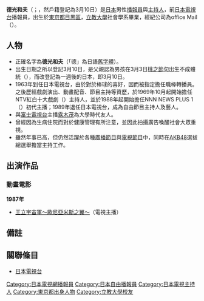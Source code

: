 {{Infobox announcer
| name                = 德光和夫
| image               = 徳光和夫.jpg
| original_text       = {{lang|ja|徳光 和夫}}
| original_spelling   = {{lang|ja|とくみつ かずお}}
| sex                 = 男
| abbreviated_name    = {{lang|ja|徳さん}}
| born                = {{Birth date and age|1941|3|10}}
| dead                = 
| locality            = {{JPN-EMP}}[[東京市|東京市]][[目黑區|目黑區]]<br />（今 {{JPN}}[[東京都|東京都]][[目黑區|目黑區]]）
| education           = 立教大學社會學部
| employment_histary  = 
| employment_main     = 新聞節目主播、綜藝節目主持
| homepage            = http://www.sma.co.jp/artists/tokumitsu/
| footnotes           =
| width               = 
}}

'''德光和夫'''（{{jpn|j=德光 和夫|hg=とくみつ かずお|rm=Tokumitsu Kazuo|f=y}}；{{bd|1941年|3月3日}}，然戶籍登記為3月10日）是[[日本|日本]]男性[[播報員|播報員]]與[[主持人|主持人]]，前[[日本電視台|日本電視台]]播報員，出生於[[東京都|東京都]][[目黑區|目黑區]]，[[立教大學|立教大學]]社會學系畢業，經紀公司為office Mail（{{lang|ja|オフィス ラ・メール}}）。

== 人物 ==
*正確名字為'''德光和夫'''（「德」為日語[[舊字體|舊字體]]）。
*出生日期之所以登記3月10日，是父親認為男孩在3月3日[[上巳|桃之節句]]出生不成體統（{{lang|ja|男児が3月3日、桃の節句の生まれでは格好が悪い}}），而改登記為一週後的日本{{link-ja|陸軍紀念日|陸軍記念日}}，即3月10日{{r|A|page1=}}。
*1963年到任日本電視台，由於對於棒球的喜好，因而被指定擔任職棒轉播員。之後歷經戲劇演出、動畫配音、節目主持等資歷，於1969年10月起開始擔任NTV紅白十大戲劇（{{lang|ja|紅白歌のベストテン}}）主持人，並於1988年起開始擔任NNN NEWS PLUS 1（{{lang|ja|NNNニュースプラス1}}）初代主播；1989年退任日本電視台，成為自由節目主持人及藝人。
*與[[富士電視台|富士電視台]]主播[[露木茂|露木茂]]為大學時代友人。
*曾經因為生病住院而對於健康管理有所注意，並因此拍攝廣告喚醒社會大眾重視{{r|B|page1=}}。
*雖然年事已高，但仍然活躍於各種[[廣播節目|廣播節目]]與[[電視節目|電視節目]]中，同時在[[AKB48|AKB48]]選拔總選舉擔當主持工作。

== 出演作品 ==

=== 動畫電影 ===
'''1987年'''
*[[王立宇宙軍|王立宇宙軍～歐尼亞米斯之翼～]]（電視主播）<!--3月14日-->

== 備註 ==
{{reflist|refs=
<ref name="A">當時適逢[[太平洋戰爭|太平洋戰爭]]，軍國主義興盛時期。</ref>
<ref name="B">{{lang|ja|『最終警告!たけしの本当は怖い家庭の医学』 2008年3月11日放送分より}}。</ref>
}}
<references />
== 關聯條目 ==
*[[日本電視台|日本電視台]]

{{Authority control}}

{{DEFAULTSORT:Tokumitsu Kazuo}}
[[Category:日本電視網播報員|Category:日本電視網播報員]]
[[Category:日本自由播報員|Category:日本自由播報員]]
[[Category:日本電視主持人|Category:日本電視主持人]]
[[Category:東京都出身人物|Category:東京都出身人物]]
[[Category:立教大學校友|Category:立教大學校友]]
